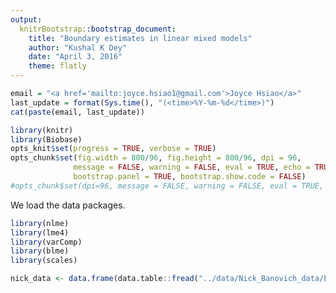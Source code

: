 ```yaml
---
output:
  knitrBootstrap::bootstrap_document:
    title: "Boundary estimates in linear mixed models"
    author: "Kushal K Dey"
    date: "April 3, 2016"
    theme: flatly
---
```



```r
email = "<a href='mailto:joyce.hsiao1@gmail.com'>Joyce Hsiao</a>"
last_update = format(Sys.time(), "(<time>%Y-%m-%d</time>)")
cat(paste(email, last_update))
```


```r
library(knitr)
library(Biobase)
opts_knit$set(progress = TRUE, verbose = TRUE)
opts_chunk$set(fig.width = 800/96, fig.height = 800/96, dpi = 96,
              message = FALSE, warning = FALSE, eval = TRUE, echo = TRUE,
              bootstrap.panel = TRUE, bootstrap.show.code = FALSE)
#opts_chunk$set(dpi=96, message = FALSE, warning = FALSE, eval = TRUE, echo = FALSE )
```

We load the data packages.

```r
library(nlme)
library(lme4)
library(varComp)
library(blme)
library(scales)
```

```r

nick_data <- data.frame(data.table::fread("../data/Nick_Banovich_data/Expression_data/GSE65035_non-normalized.txt"));

```

